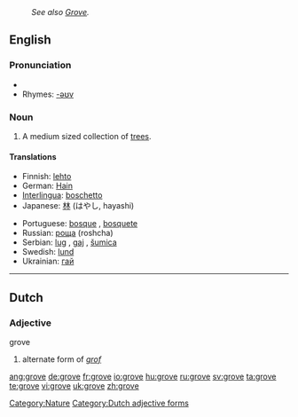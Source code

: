 :''See also [[Grove]].''
==English==

===Pronunciation===
*{{audio|en-us-grove.ogg|Audio (US)}}
*Rhymes: [[Rhymes:English:-əʊv|-əʊv]]

===Noun===
{{en-noun}}

# A medium sized collection of [[tree]]s.

====Translations====
{{trans-top|a medium sized collection of trees}}
*Finnish: [[lehto]]
*German: [[Hain]] {{m}}
*[[Interlingua]]: [[boschetto]]
*Japanese: [[林]] (はやし, hayashi)
{{trans-mid}}
*Portuguese: [[bosque]] {{m}}, [[bosquete]] {{m}}
*Russian: [[роща]] (roshcha) {{f}}
*Serbian: [[lug]] {{m}}, [[gaj]] {{m}}, [[šumica]] {{f}}
*Swedish: [[lund]]
*Ukrainian: [[гай]] {{m}}
{{trans-bottom}}

[[Category:Nature]]

----

==Dutch==

===Adjective===
;grove

# alternate form of ''[[grof]]''

[[Category:Dutch adjective forms]]

[[ang:grove]]
[[de:grove]]
[[fr:grove]]
[[io:grove]]
[[hu:grove]]
[[ru:grove]]
[[sv:grove]]
[[ta:grove]]
[[te:grove]]
[[vi:grove]]
[[uk:grove]]
[[zh:grove]]